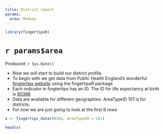 ```yaml
---
title: District report
params:
  area: Medway
---
```

  
```r

library(fingertipsR)


```

# `r params$area`  
Produced: `r Sys.Date()`


* Now we will start to build our district profile. 
* To begin with we get data from Public Health England's wonderful [fingtertips website](https://fingertips.phe.org.uk/) using the fingertipsR package
* Each indicator in fingtertips has an ID. The ID for life expectancy at birth is [90366](https://fingertips.phe.org.uk/search/90366)
* Data are available for different geographies. AreaTypeID 101 is for districts.
* For now we are just going to look at the first 6 rows


```r

x <- fingertips_data(90366, AreaTypeID = 101)

head(x)
```

